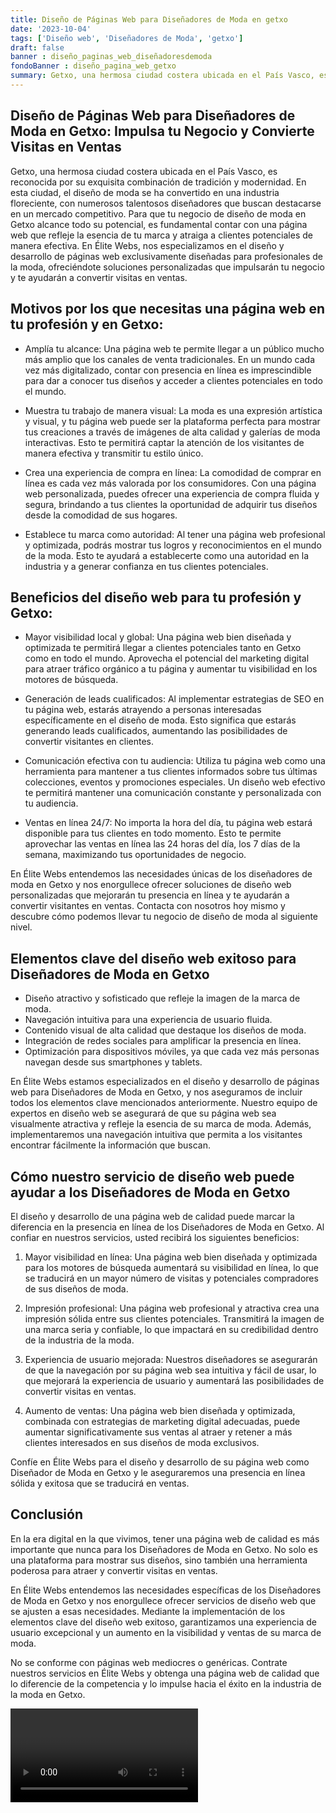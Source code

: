 ```yaml
---
title: Diseño de Páginas Web para Diseñadores de Moda en getxo
date: '2023-10-04'
tags: ['Diseño web', 'Diseñadores de Moda', 'getxo']
draft: false
banner : diseño_paginas_web_diseñadoresdemoda
fondoBanner : diseño_pagina_web_getxo
summary: Getxo, una hermosa ciudad costera ubicada en el País Vasco, es reconocida por su exquisita combinación de tradición y modernidad. En esta ciudad, el diseño de moda se ha convertido en una industria floreciente, con numerosos talentosos diseñadores que buscan destacarse en un mercado competitivo. Para que tu negocio de diseño de moda en Getxo alcance todo su potencial, es fundamental contar con una página web que refleje la esencia de tu marca y atraiga a clientes potenciales de manera efectiva. En Élite Webs, nos especializamos en el diseño y desarrollo de páginas web exclusivamente diseñadas para profesionales de la moda, ofreciéndote soluciones personalizadas que impulsarán tu negocio y te ayudarán a convertir visitas en ventas.
---
```


## Diseño de Páginas Web para Diseñadores de Moda en Getxo: Impulsa tu Negocio y Convierte Visitas en Ventas

Getxo, una hermosa ciudad costera ubicada en el País Vasco, es reconocida por su exquisita combinación de tradición y modernidad. En esta ciudad, el diseño de moda se ha convertido en una industria floreciente, con numerosos talentosos diseñadores que buscan destacarse en un mercado competitivo. Para que tu negocio de diseño de moda en Getxo alcance todo su potencial, es fundamental contar con una página web que refleje la esencia de tu marca y atraiga a clientes potenciales de manera efectiva. En Élite Webs, nos especializamos en el diseño y desarrollo de páginas web exclusivamente diseñadas para profesionales de la moda, ofreciéndote soluciones personalizadas que impulsarán tu negocio y te ayudarán a convertir visitas en ventas.

## Motivos por los que necesitas una página web en tu profesión y en Getxo:

- Amplía tu alcance: Una página web te permite llegar a un público mucho más amplio que los canales de venta tradicionales. En un mundo cada vez más digitalizado, contar con presencia en línea es imprescindible para dar a conocer tus diseños y acceder a clientes potenciales en todo el mundo.

- Muestra tu trabajo de manera visual: La moda es una expresión artística y visual, y tu página web puede ser la plataforma perfecta para mostrar tus creaciones a través de imágenes de alta calidad y galerías de moda interactivas. Esto te permitirá captar la atención de los visitantes de manera efectiva y transmitir tu estilo único.

- Crea una experiencia de compra en línea: La comodidad de comprar en línea es cada vez más valorada por los consumidores. Con una página web personalizada, puedes ofrecer una experiencia de compra fluida y segura, brindando a tus clientes la oportunidad de adquirir tus diseños desde la comodidad de sus hogares.

- Establece tu marca como autoridad: Al tener una página web profesional y optimizada, podrás mostrar tus logros y reconocimientos en el mundo de la moda. Esto te ayudará a establecerte como una autoridad en la industria y a generar confianza en tus clientes potenciales.

## Beneficios del diseño web para tu profesión y Getxo:

- Mayor visibilidad local y global: Una página web bien diseñada y optimizada te permitirá llegar a clientes potenciales tanto en Getxo como en todo el mundo. Aprovecha el potencial del marketing digital para atraer tráfico orgánico a tu página y aumentar tu visibilidad en los motores de búsqueda.

- Generación de leads cualificados: Al implementar estrategias de SEO en tu página web, estarás atrayendo a personas interesadas específicamente en el diseño de moda. Esto significa que estarás generando leads cualificados, aumentando las posibilidades de convertir visitantes en clientes.

- Comunicación efectiva con tu audiencia: Utiliza tu página web como una herramienta para mantener a tus clientes informados sobre tus últimas colecciones, eventos y promociones especiales. Un diseño web efectivo te permitirá mantener una comunicación constante y personalizada con tu audiencia.

- Ventas en línea 24/7: No importa la hora del día, tu página web estará disponible para tus clientes en todo momento. Esto te permite aprovechar las ventas en línea las 24 horas del día, los 7 días de la semana, maximizando tus oportunidades de negocio.

En Élite Webs entendemos las necesidades únicas de los diseñadores de moda en Getxo y nos enorgullece ofrecer soluciones de diseño web personalizadas que mejorarán tu presencia en línea y te ayudarán a convertir visitantes en ventas. Contacta con nosotros hoy mismo y descubre cómo podemos llevar tu negocio de diseño de moda al siguiente nivel.

<GifSeo />

<Cta />

## Elementos clave del diseño web exitoso para Diseñadores de Moda en Getxo

- Diseño atractivo y sofisticado que refleje la imagen de la marca de moda.
- Navegación intuitiva para una experiencia de usuario fluida.
- Contenido visual de alta calidad que destaque los diseños de moda.
- Integración de redes sociales para amplificar la presencia en línea.
- Optimización para dispositivos móviles, ya que cada vez más personas navegan desde sus smartphones y tablets.

En Élite Webs estamos especializados en el diseño y desarrollo de páginas web para Diseñadores de Moda en Getxo, y nos aseguramos de incluir todos los elementos clave mencionados anteriormente. Nuestro equipo de expertos en diseño web se asegurará de que su página web sea visualmente atractiva y refleje la esencia de su marca de moda. Además, implementaremos una navegación intuitiva que permita a los visitantes encontrar fácilmente la información que buscan.

## Cómo nuestro servicio de diseño web puede ayudar a los Diseñadores de Moda en Getxo

El diseño y desarrollo de una página web de calidad puede marcar la diferencia en la presencia en línea de los Diseñadores de Moda en Getxo. Al confiar en nuestros servicios, usted recibirá los siguientes beneficios:

1. Mayor visibilidad en línea: Una página web bien diseñada y optimizada para los motores de búsqueda aumentará su visibilidad en línea, lo que se traducirá en un mayor número de visitas y potenciales compradores de sus diseños de moda.

2. Impresión profesional: Una página web profesional y atractiva crea una impresión sólida entre sus clientes potenciales. Transmitirá la imagen de una marca seria y confiable, lo que impactará en su credibilidad dentro de la industria de la moda.

3. Experiencia de usuario mejorada: Nuestros diseñadores se asegurarán de que la navegación por su página web sea intuitiva y fácil de usar, lo que mejorará la experiencia de usuario y aumentará las posibilidades de convertir visitas en ventas.

4. Aumento de ventas: Una página web bien diseñada y optimizada, combinada con estrategias de marketing digital adecuadas, puede aumentar significativamente sus ventas al atraer y retener a más clientes interesados en sus diseños de moda exclusivos.

Confíe en Élite Webs para el diseño y desarrollo de su página web como Diseñador de Moda en Getxo y le aseguraremos una presencia en línea sólida y exitosa que se traducirá en ventas.

## Conclusión

En la era digital en la que vivimos, tener una página web de calidad es más importante que nunca para los Diseñadores de Moda en Getxo. No solo es una plataforma para mostrar sus diseños, sino también una herramienta poderosa para atraer y convertir visitas en ventas.

En Élite Webs entendemos las necesidades específicas de los Diseñadores de Moda en Getxo y nos enorgullece ofrecer servicios de diseño web que se ajusten a esas necesidades. Mediante la implementación de los elementos clave del diseño web exitoso, garantizamos una experiencia de usuario excepcional y un aumento en la visibilidad y ventas de su marca de moda.

No se conforme con páginas web mediocres o genéricas. Contrate nuestros servicios en Élite Webs y obtenga una página web de calidad que lo diferencie de la competencia y lo impulse hacia el éxito en la industria de la moda en Getxo.

<Video />

<CtaBot job='Diseñadores de Moda' city='getxo'/>

<Gmaps query='getxo+españa+maps' />